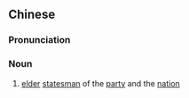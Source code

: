 ==Chinese==
{{zh-forms|s=党国元老|type=22}}

===Pronunciation===
{{zh-pron
|m=dǎngguóyuánlǎo
|cat=n
}}

===Noun===
{{zh-noun}}

# [[elder]] [[statesman]] of the [[party]] and the [[nation]]